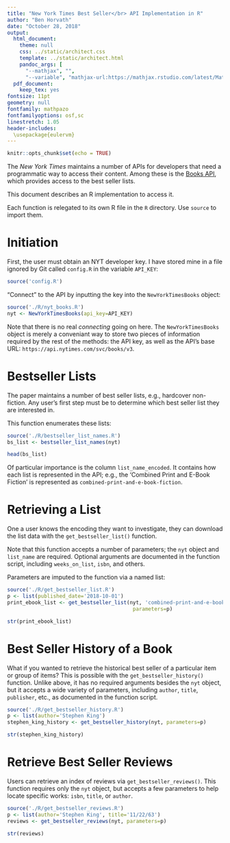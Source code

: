 ```yaml
---
title: "New York Times Best Seller</br> API Implementation in R"
author: "Ben Horvath"
date: "October 28, 2018"
output:
  html_document:
    theme: null
    css: ../static/architect.css
    template: ../static/architect.html
    pandoc_args: [
      "--mathjax", "",
      "--variable", "mathjax-url:https://mathjax.rstudio.com/latest/MathJax.js?config=TeX-AMS-MML_HTMLorMML"]
  pdf_document:
    keep_tex: yes
fontsize: 11pt
geometry: null
fontfamily: mathpazo
fontfamilyoptions: osf,sc
linestretch: 1.05
header-includes:
  \usepackage{eulervm}
---
```


```r
knitr::opts_chunk$set(echo = TRUE)
```

The _New York Times_ maintains a number of APIs for developers that need a programmatic way to access their content. Among these is the [Books API](http://developer.nytimes.com/books_api.json), which provides access to the best seller lists.

This document describes an R implementation to access it.

Each function is relegated to its own R file in the `R` directory. Use `source` to import them.



# Initiation

First, the user must obtain an NYT developer key. I have stored mine in a file ignored by Git called `config.R` in the variable `API_KEY`:

```r
source('config.R')
```

"Connect" to the API by inputting the key into the `NewYorkTimesBooks` object:

```r
source('./R/nyt_books.R')
nyt <- NewYorkTimesBooks(api_key=API_KEY)
```

Note that there is no real _connecting_ going on here. The `NewYorkTimesBooks` object is merely a conveniant way to store two pieces of information required by the rest of the methods: the API key, as well as the API's base URL: `https://api.nytimes.com/svc/books/v3`.



# Bestseller Lists

The paper maintains a number of best seller lists, e.g., hardcover non-fiction. Any user's first step must be to determine which best seller list they are interested in.

This function enumerates these lists:

```r
source('./R/bestseller_list_names.R')
bs_list <- bestseller_list_names(nyt)

head(bs_list)
```

Of particular importance is the column `list_name_encoded`. It contains how each list is represented in the API; e.g., the 'Combined Print and E-Book Fiction' is represented as `combined-print-and-e-book-fiction`.



# Retrieving a List

One a user knows the encoding they want to investigate, they can download the list data with the `get_bestseller_list()` function.

Note that this function accepts a number of parameters; the `nyt` object and `list_name` are required. Optional arguments are documented in the function script, including `weeks_on_list`, `isbn`, and others.

Parameters are imputed to the function via a named list:

```r
source('./R/get_bestseller_list.R')
p <- list(published_date='2018-10-01')
print_ebook_list <- get_bestseller_list(nyt, 'combined-print-and-e-book-fiction',
                                         parameters=p)

str(print_ebook_list)
```



# Best Seller History of a Book

What if you wanted to retrieve the historical best seller of a particular item or group of items? This is possible with the `get_bestseller_history()` function. Unlike above, it has no required arguments besides the `nyt` object, but it accepts a wide variety of parameters, including `author`, `title`, `publisher`, etc., as documented in the function script.

```r
source('./R/get_bestseller_history.R')
p <- list(author='Stephen King')
stephen_king_history <- get_bestseller_history(nyt, parameters=p)

str(stephen_king_history)
```



# Retrieve Best Seller Reviews

Users can retrieve an index of reviews via `get_bestseller_reviews()`. This function requires only the `nyt` object, but accepts a few parameters to help locate specific works: `isbn`, `title`, or `author`.


```r
source('./R/get_bestseller_reviews.R')
p <- list(author='Stephen King', title='11/22/63')
reviews <- get_bestseller_reviews(nyt, parameters=p)

str(reviews)
```

